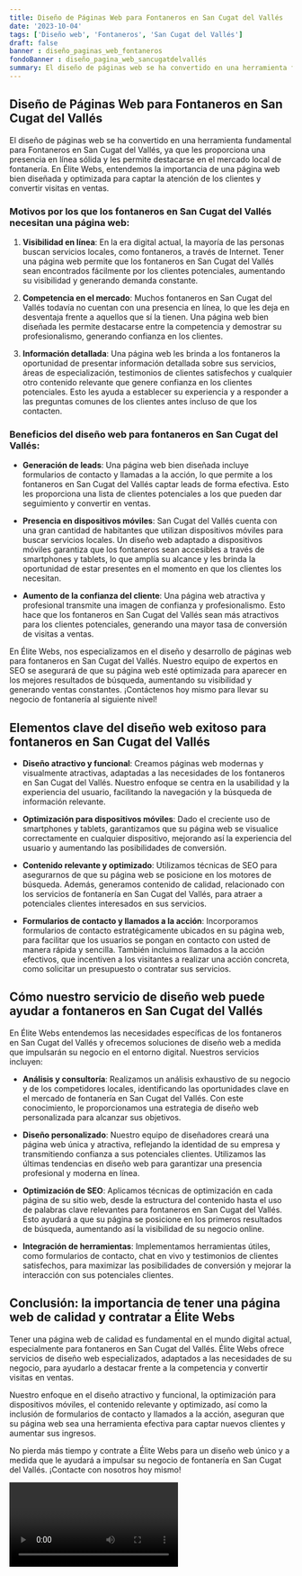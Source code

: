 ```yaml
---
title: Diseño de Páginas Web para Fontaneros en San Cugat del Vallés
date: '2023-10-04'
tags: ['Diseño web', 'Fontaneros', 'San Cugat del Vallés']
draft: false
banner : diseño_paginas_web_fontaneros
fondoBanner : diseño_pagina_web_sancugatdelvallés
summary: El diseño de páginas web se ha convertido en una herramienta fundamental para Fontaneros en San Cugat del Vallés, ya que les proporciona una presencia en línea sólida y les permite destacarse en el mercado local de fontanería. En Élite Webs, entendemos la importancia de una página web bien diseñada y optimizada para captar la atención de los clientes y convertir visitas en ventas.
---
```


## Diseño de Páginas Web para Fontaneros en San Cugat del Vallés

El diseño de páginas web se ha convertido en una herramienta fundamental para Fontaneros en San Cugat del Vallés, ya que les proporciona una presencia en línea sólida y les permite destacarse en el mercado local de fontanería. En Élite Webs, entendemos la importancia de una página web bien diseñada y optimizada para captar la atención de los clientes y convertir visitas en ventas.

### Motivos por los que los fontaneros en San Cugat del Vallés necesitan una página web:

1. **Visibilidad en línea**: En la era digital actual, la mayoría de las personas buscan servicios locales, como fontaneros, a través de Internet. Tener una página web permite que los fontaneros en San Cugat del Vallés sean encontrados fácilmente por los clientes potenciales, aumentando su visibilidad y generando demanda constante.

2. **Competencia en el mercado**: Muchos fontaneros en San Cugat del Vallés todavía no cuentan con una presencia en línea, lo que les deja en desventaja frente a aquellos que sí la tienen. Una página web bien diseñada les permite destacarse entre la competencia y demostrar su profesionalismo, generando confianza en los clientes.

3. **Información detallada**: Una página web les brinda a los fontaneros la oportunidad de presentar información detallada sobre sus servicios, áreas de especialización, testimonios de clientes satisfechos y cualquier otro contenido relevante que genere confianza en los clientes potenciales. Esto les ayuda a establecer su experiencia y a responder a las preguntas comunes de los clientes antes incluso de que los contacten.

### Beneficios del diseño web para fontaneros en San Cugat del Vallés:

- **Generación de leads**: Una página web bien diseñada incluye formularios de contacto y llamadas a la acción, lo que permite a los fontaneros en San Cugat del Vallés captar leads de forma efectiva. Esto les proporciona una lista de clientes potenciales a los que pueden dar seguimiento y convertir en ventas.

- **Presencia en dispositivos móviles**: San Cugat del Vallés cuenta con una gran cantidad de habitantes que utilizan dispositivos móviles para buscar servicios locales. Un diseño web adaptado a dispositivos móviles garantiza que los fontaneros sean accesibles a través de smartphones y tablets, lo que amplía su alcance y les brinda la oportunidad de estar presentes en el momento en que los clientes los necesitan.

- **Aumento de la confianza del cliente**: Una página web atractiva y profesional transmite una imagen de confianza y profesionalismo. Esto hace que los fontaneros en San Cugat del Vallés sean más atractivos para los clientes potenciales, generando una mayor tasa de conversión de visitas a ventas.

En Élite Webs, nos especializamos en el diseño y desarrollo de páginas web para fontaneros en San Cugat del Vallés. Nuestro equipo de expertos en SEO se asegurará de que su página web esté optimizada para aparecer en los mejores resultados de búsqueda, aumentando su visibilidad y generando ventas constantes. ¡Contáctenos hoy mismo para llevar su negocio de fontanería al siguiente nivel!

<GifSeo />

<Cta />

## Elementos clave del diseño web exitoso para fontaneros en San Cugat del Vallés

- **Diseño atractivo y funcional**: Creamos páginas web modernas y visualmente atractivas, adaptadas a las necesidades de los fontaneros en San Cugat del Vallés. Nuestro enfoque se centra en la usabilidad y la experiencia del usuario, facilitando la navegación y la búsqueda de información relevante.

- **Optimización para dispositivos móviles**: Dado el creciente uso de smartphones y tablets, garantizamos que su página web se visualice correctamente en cualquier dispositivo, mejorando así la experiencia del usuario y aumentando las posibilidades de conversión.

- **Contenido relevante y optimizado**: Utilizamos técnicas de SEO para asegurarnos de que su página web se posicione en los motores de búsqueda. Además, generamos contenido de calidad, relacionado con los servicios de fontanería en San Cugat del Vallés, para atraer a potenciales clientes interesados en sus servicios.

- **Formularios de contacto y llamados a la acción**: Incorporamos formularios de contacto estratégicamente ubicados en su página web, para facilitar que los usuarios se pongan en contacto con usted de manera rápida y sencilla. También incluimos llamados a la acción efectivos, que incentiven a los visitantes a realizar una acción concreta, como solicitar un presupuesto o contratar sus servicios.

## Cómo nuestro servicio de diseño web puede ayudar a fontaneros en San Cugat del Vallés

En Élite Webs entendemos las necesidades específicas de los fontaneros en San Cugat del Vallés y ofrecemos soluciones de diseño web a medida que impulsarán su negocio en el entorno digital. Nuestros servicios incluyen:

- **Análisis y consultoría**: Realizamos un análisis exhaustivo de su negocio y de los competidores locales, identificando las oportunidades clave en el mercado de fontanería en San Cugat del Vallés. Con este conocimiento, le proporcionamos una estrategia de diseño web personalizada para alcanzar sus objetivos.

- **Diseño personalizado**: Nuestro equipo de diseñadores creará una página web única y atractiva, reflejando la identidad de su empresa y transmitiendo confianza a sus potenciales clientes. Utilizamos las últimas tendencias en diseño web para garantizar una presencia profesional y moderna en línea.

- **Optimización de SEO**: Aplicamos técnicas de optimización en cada página de su sitio web, desde la estructura del contenido hasta el uso de palabras clave relevantes para fontaneros en San Cugat del Vallés. Esto ayudará a que su página se posicione en los primeros resultados de búsqueda, aumentando así la visibilidad de su negocio online.

- **Integración de herramientas**: Implementamos herramientas útiles, como formularios de contacto, chat en vivo y testimonios de clientes satisfechos, para maximizar las posibilidades de conversión y mejorar la interacción con sus potenciales clientes.

## Conclusión: la importancia de tener una página web de calidad y contratar a Élite Webs

Tener una página web de calidad es fundamental en el mundo digital actual, especialmente para fontaneros en San Cugat del Vallés. Élite Webs ofrece servicios de diseño web especializados, adaptados a las necesidades de su negocio, para ayudarlo a destacar frente a la competencia y convertir visitas en ventas.

Nuestro enfoque en el diseño atractivo y funcional, la optimización para dispositivos móviles, el contenido relevante y optimizado, así como la inclusión de formularios de contacto y llamados a la acción, aseguran que su página web sea una herramienta efectiva para captar nuevos clientes y aumentar sus ingresos.

No pierda más tiempo y contrate a Élite Webs para un diseño web único y a medida que le ayudará a impulsar su negocio de fontanería en San Cugat del Vallés. ¡Contacte con nosotros hoy mismo!

<Video />

<CtaBot job='Fontaneros' city='San Cugat del Vallés'/>

<Gmaps query='San Cugat del Vallés+españa+maps' />